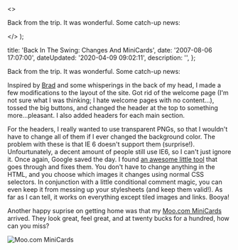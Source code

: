 
  <>
    <p>Back from the trip. It was wonderful. Some catch-up news&#58;</p>
  </>
);


  title: 'Back In The Swing: Changes And MiniCards',
  date: '2007-08-06 17:07:00',
  dateUpdated: '2020-04-09 09:02:11',
  description: '',
};

Back from the trip. It was wonderful. Some catch-up news:

Inspired by [Brad](http://www.braddielman.com/2007/07/31/a-little-nip-here-a-little-tuck-there/) and some whisperings in the back of my head, I made a few modifications to the layout of the site. Got rid of the welcome page (I'm not sure what I was thinking; I hate welcome pages with no content...), tossed the big buttons, and changed the header at the top to something more...pleasant. I also added headers for each main section.

For the headers, I really wanted to use transparent PNGs, so that I wouldn't have to change all of them if I ever changed the background color. The problem with these is that IE 6 doesn't support them (surprise!). Unfourtunately, a decent amount of people still use IE6, so I can't just ignore it. Once again, Google saved the day. I found [an awesome little tool](http://www.twinhelix.com/css/iepngfix/) that goes through and fixes them. You don't have to change anything in the HTML, and you choose which images it changes using normal CSS selectors. In conjunction with a little conditional comment magic, you can even keep it from messing up your stylesheets (and keep them valid!). As far as I can tell, it works on everything except tiled images and links. Booya!

Another happy suprise on getting home was that my [Moo.com MiniCards](http://www.moo.com/products/minicards.php) arrived. They look great, feel great, and at twenty bucks for a hundred, how can you miss?

<Image src={moocards} alt="Moo.com MiniCards" />
